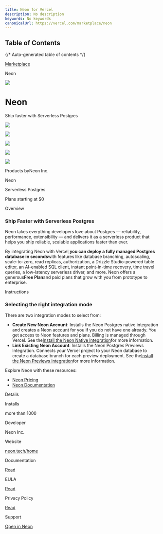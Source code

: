 ```yaml
---
title: Neon for Vercel
description: No description
keywords: No keywords
canonicalUrl: https://vercel.com/marketplace/neon
---
```


## Table of Contents

{/* Auto-generated table of contents */}

[Marketplace](/marketplace)

Neon

![](/api/www/avatar/d84320427d57d47879edfeea213a6275cdc24224?s=72)

# Neon

Ship faster with Serverless Postgres

![](/_next/image?url=https%3A%2F%2Fvercel.com%2Fapi%2Fv1%2Fintegrations%2Fassets%2Foac_3sK3gnG06emjIEVL09jjntDD%2Fimages%2Feb3251ef24052a721a3791e535ac60f555f1ecd0.png&w=3840&q=75)

![](/_next/image?url=https%3A%2F%2Fvercel.com%2Fapi%2Fv1%2Fintegrations%2Fassets%2Foac_3sK3gnG06emjIEVL09jjntDD%2Fimages%2Feda5ad58412093b56f7f60ccd1c3221280cadb79.png&w=3840&q=75)

![](/_next/image?url=https%3A%2F%2Fvercel.com%2Fapi%2Fv1%2Fintegrations%2Fassets%2Foac_3sK3gnG06emjIEVL09jjntDD%2Fimages%2Fc1ba22b46820f6a339d569079633cbd788f26ff1.png&w=3840&q=75)

![](/_next/image?url=https%3A%2F%2Fvercel.com%2Fapi%2Fv1%2Fintegrations%2Fassets%2Foac_3sK3gnG06emjIEVL09jjntDD%2Fimages%2Fb837b350d020386cab5ea8202538efb6d9c4c9d4.png&w=3840&q=75)

![](/_next/image?url=https%3A%2F%2Fvercel.com%2Fapi%2Fv1%2Fintegrations%2Fassets%2Foac_3sK3gnG06emjIEVL09jjntDD%2Fimages%2Fcd573a7e0f5dae88cc354edf69bb5ef474f685b1.png&w=3840&q=75)

Products byNeon Inc.

Neon

Serverless Postgres

Plans starting at $0

Overview

### Ship Faster with Serverless Postgres

Neon takes everything developers love about Postgres — reliability, performance, extensibility — and delivers it as a serverless product that helps you ship reliable, scalable applications faster than ever.

By integrating Neon with Vercel,**you can deploy a fully managed Postgres database in seconds**with features like database branching, autoscaling, scale-to-zero, read replicas, authorization, a Drizzle Studio-powered table editor, an AI-enabled SQL client, instant point-in-time recovery, time travel queries, a low-latency serverless driver, and more. Neon offers a generous**Free Plan**and paid plans that grow with you from prototype to enterprise.

Instructions

### Selecting the right integration mode

There are two integration modes to select from:

* **Create New Neon Account**: Installs the Neon Postgres native integration and creates a Neon account for you if you do not have one already. You get access to Neon features and plans. Billing is managed through Vercel. See the[Install the Neon Native Integration](https://neon.tech/docs/guides/vercel-native-integration)for more information.
* **Link Existing Neon Account**: Installs the Neon Postgres Previews Integration. Connects your Vercel project to your Neon database to create a database branch for each preview deployment.  See the[Install the Neon Previews Integration](https://neon.tech/docs/guides/vercel-previews-integration)for more information.

Explore Neon with these resources:

* [Neon Pricing](https://neon.tech/pricing)
* [Neon Documentation](https://neon.tech/docs/introduction)

Details

Installs

more than 1000

Developer

Neon Inc.

Website

[neon.tech/home](https://neon.tech/home)

Documentation

[Read](https://neon.tech/docs/introduction)

EULA

[Read](https://neon.tech/terms-of-service)

Privacy Policy

[Read](https://neon.tech/privacy-policy)

Support

[Open in  Neon](https://neon.tech/docs/introduction/support)